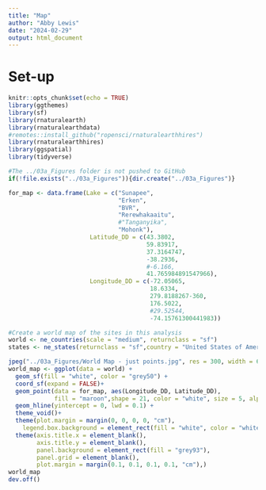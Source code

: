 ```yaml
---
title: "Map"
author: "Abby Lewis"
date: "2024-02-29"
output: html_document
---
```


# Set-up

```r
knitr::opts_chunk$set(echo = TRUE)
library(ggthemes)
library(sf)
library(rnaturalearth)
library(rnaturalearthdata)
#remotes::install_github("ropensci/rnaturalearthhires")
library(rnaturalearthhires)
library(ggspatial)
library(tidyverse)

#The ../03a_Figures folder is not pushed to GitHub
if(!file.exists("../03a_Figures")){dir.create("../03a_Figures")}
```

```r
for_map <- data.frame(Lake = c("Sunapee", 
                               "Erken", 
                               "BVR", 
                               "Rerewhakaaitu", 
                               #"Tanganyika", 
                               "Mohonk"),
                       Latitude_DD = c(43.3802, 
                                       59.83917, 
                                       37.3164747, 
                                       -38.2936, 
                                       #-6.166, 
                                       41.765984891547966),
                       Longitude_DD = c(-72.05065, 
                                        18.6334, 
                                        279.8188267-360, 
                                        176.5022, 
                                        #29.52544, 
                                        -74.15761300441983))

#Create a world map of the sites in this analysis
world <- ne_countries(scale = "medium", returnclass = "sf")
states <- ne_states(returnclass = "sf",country = "United States of America")

jpeg("../03a_Figures/World Map - just points.jpg", res = 300, width = 6, height = 3.2, units = "in")
world_map <- ggplot(data = world) +
  geom_sf(fill = "white", color = "grey50") +
  coord_sf(expand = FALSE)+
  geom_point(data = for_map, aes(Longitude_DD, Latitude_DD), 
             fill = "maroon",shape = 21, color = "white", size = 5, alpha  =.7, stroke = .4)+
  geom_hline(yintercept = 0, lwd = 0.1) +
  theme_void()+
  theme(plot.margin = margin(0, 0, 0, 0, "cm"),
    legend.box.background = element_rect(fill = "white", color = "white"))+
  theme(axis.title.x = element_blank(),
        axis.title.y = element_blank(),
        panel.background = element_rect(fill = "grey93"),
        panel.grid = element_blank(),
        plot.margin = margin(0.1, 0.1, 0.1, 0.1, "cm"),)
world_map
dev.off()
```

